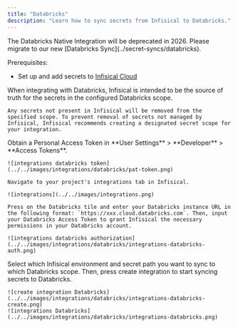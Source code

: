 ```yaml
---
title: "Databricks"
description: "Learn how to sync secrets from Infisical to Databricks."
---
```


<Note>
    The Databricks Native Integration will be deprecated in 2026. Please migrate to our new [Databricks Sync](../secret-syncs/databricks).
</Note>

Prerequisites:

- Set up and add secrets to [Infisical Cloud](https://app.infisical.com)

<Note>
    When integrating with Databricks, Infisical is intended to be the source of truth for the secrets in the configured Databricks scope.

    Any secrets not present in Infisical will be removed from the specified scope. To prevent removal of secrets not managed by Infisical, Infisical recommends creating a designated secret scope for your integration.
</Note>

<Steps>
  <Step title="Authorize Infisical for Databricks">
    Obtain a Personal Access Token in **User Settings** > **Developer** > **Access Tokens**.

    ![integrations databricks token](../../images/integrations/databricks/pat-token.png)

    Navigate to your project's integrations tab in Infisical.

    ![integrations](../../images/integrations.png)

    Press on the Databricks tile and enter your Databricks instance URL in the following format: `https://xxx.cloud.databricks.com`. Then, input your Databricks Access Token to grant Infisical the necessary permissions in your Databricks account. 

    ![integrations databricks authorization](../../images/integrations/databricks/integrations-databricks-auth.png)

  </Step>
  <Step title="Start integration">
    Select which Infisical environment and secret path you want to sync to which Databricks scope. Then, press create integration to start syncing secrets to Databricks.

    ![create integration Databricks](../../images/integrations/databricks/integrations-databricks-create.png)
    ![integrations Databricks](../../images/integrations/databricks/integrations-databricks.png)
  </Step>
</Steps>